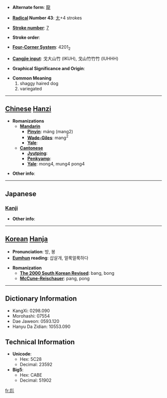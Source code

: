 * '''Alternate form''': [[龍]]

* '''[[Wiktionary:Chinese radical index| Radical]] Number 43''': [[Wiktionary:Chinese radical index 尢|尢]]+4 strokes

* '''[[Wiktionary:Chinese total strokes index|Stroke number]]''': [[Wiktionary:Chinese total strokes index 7|7]]

* '''Stroke order''': 

* '''[[Wiktionary:Chinese four corner index|Four-Corner System]]''': 4201<sub>2</sub>

* '''[[Wiktionary:Chinese Cangjie index|Cangjie input]]''': 戈大山竹 (IKUH), 戈山竹竹竹 (IUHHH)

* '''Graphical Significance and Origin''': 

* '''Common Meaning'''
*#shaggy haired dog
*# variegated


----

== [[Chinese]] [[Hanzi]] ==

* '''Romanizations'''
** '''[[Mandarin]]'''
*** '''[[Pinyin]]''': máng (mang2)
*** '''[[Wade-Giles]]''': mang<sup>2</sup>
*** '''[[Yale]]''': 
** '''[[Cantonese]]'''
*** '''[[Jyutping]]''':
*** '''[[Penkyamp]]''': 
*** '''[[Yale]]''': mong4, mung4 pong4

* '''Other info''': 

----

==Japanese==
===[[Kanji]]===
{{kanji|on readings=[[ぼう]] (bō)
|kun readings=[[むくいぬ]] (mukuinu)
}}

* '''Other info''':  

----

== [[Korean]] [[Hanja]] ==

* '''Pronunciation''': 방, 봉
* '''[[Eumhun]] reading''': 삽살개, 얼룩얼룩하다

* '''Romanization'''
** '''[[The 2000 South Korean Revised Romanization|The 2000 South Korean Revised]]''': bang, bong
** '''[[McCune-Reischauer]]''': pang, pong

----

== Dictionary Information ==

* KangXi: 0298.090
* Morohashi: 07554
* Dae Jaweon: 0593.120
* Hanyu Da Zidian: 10553.090

== Technical Information ==

* '''Unicode''':
** Hex: 5C28
** Decimal: 23592
* '''Big5''':
** Hex: CABE
** Decimal: 51902

[[fr:尨]]